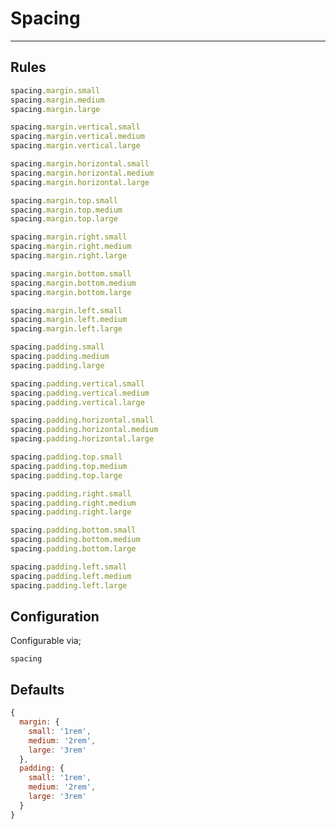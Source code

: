 # Spacing

---

## Rules

```js
spacing.margin.small
spacing.margin.medium
spacing.margin.large

spacing.margin.vertical.small
spacing.margin.vertical.medium
spacing.margin.vertical.large

spacing.margin.horizontal.small
spacing.margin.horizontal.medium
spacing.margin.horizontal.large

spacing.margin.top.small
spacing.margin.top.medium
spacing.margin.top.large

spacing.margin.right.small
spacing.margin.right.medium
spacing.margin.right.large

spacing.margin.bottom.small
spacing.margin.bottom.medium
spacing.margin.bottom.large

spacing.margin.left.small
spacing.margin.left.medium
spacing.margin.left.large

spacing.padding.small
spacing.padding.medium
spacing.padding.large

spacing.padding.vertical.small
spacing.padding.vertical.medium
spacing.padding.vertical.large

spacing.padding.horizontal.small
spacing.padding.horizontal.medium
spacing.padding.horizontal.large

spacing.padding.top.small
spacing.padding.top.medium
spacing.padding.top.large

spacing.padding.right.small
spacing.padding.right.medium
spacing.padding.right.large

spacing.padding.bottom.small
spacing.padding.bottom.medium
spacing.padding.bottom.large

spacing.padding.left.small
spacing.padding.left.medium
spacing.padding.left.large
```

## Configuration

Configurable via;

```
spacing
```

## Defaults

```js
{
  margin: {
    small: '1rem',
    medium: '2rem',
    large: '3rem'
  },
  padding: {
    small: '1rem',
    medium: '2rem',
    large: '3rem'
  }
}
```
